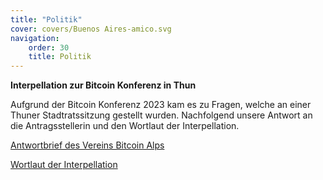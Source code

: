 ```yaml
---
title: "Politik"
cover: covers/Buenos Aires-amico.svg
navigation:
    order: 30
    title: Politik
---
```


**Interpellation zur Bitcoin Konferenz in Thun**

Aufgrund der Bitcoin Konferenz 2023 kam es zu Fragen, welche an einer Thuner Stadtratssitzung gestellt wurden.
Nachfolgend unsere Antwort an die Antragsstellerin und den Wortlaut der Interpellation.

[Antwortbrief des Vereins Bitcoin Alps](/docs/Antwort_Interpellation.pdf)

[Wortlaut der Interpellation](/docs/Interpellation_Wortlaut.pdf)